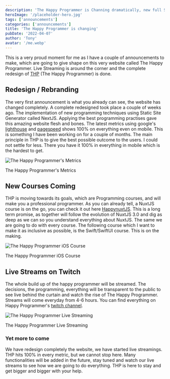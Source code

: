 ```yaml
---
description: 'The Happy Programmer is Channing dramatically, new full Swift course, streaming on twitch, 100% on everything according to google'
heroImage: '/placeholder-hero.jpg'
tags: ['announcements']
categories: ['announcements']
title: 'The Happy Programmer is changing'
pubDate: '2022-04-07'
author: 'Tony'
avatar: '/me.webp'
---
```


This is a very proud moment for me as I have a couple of announcements to make, which are going to give shape on this very website called The Happy Programmer. Live Streaming is around the corner and the complete redesign of [THP](https://thehappyprogrammer.com/) (The Happy Programmer) is done.

## Redesign / Rebranding

The very first announcement is what you already can see, the website has changed completely. A complete redesigned took place a couple of weeks ago. The implementation of new programming techniques using Static Site Generator called NextJS. Applying the best programming practises gave this amazing website flesh and bones. The latest metrics using google's [lighthouse](https://developers.google.com/web/tools/lighthouse) and [pagespeed](https://pagespeed.web.dev/) shows 100% on everything even on mobile. This is something I have been working on for a couple of months. The main principle in THP is to give the best possible outcome to the users. I could not settle for less. There you have it 100% in everything in mobile which is the hardest to get.

![The Happy Programmer's Metrics](/images/Screenshot-2022-03-28-at-16.01.18-1-1024x563.png)

The Happy Programmer's Metrics

## New Courses Coming

THP is moving towards its goals, which are Programming courses, and will make you a professional programmer. As you can already tell, a NuxtJS course is on the go, you can check it out here [HappynuxtJS](https://happynuxtjs.com/). This is a long term promise, as together will follow the evolution of NuxtJS 3.0 and dig as deep as we can so you understand everything about NuxtJS. The same we are going to do with every course. The following course which I want to make it as inclusive as possible, is the Swift/SwiftUI course. This is on the making.

![The Happy Programmer iOS Course](/images/ios-course-1024x627.png)

The Happy Programmer iOS Course

## Live Streams on Twitch

The whole build up of the happy programmer will be streamed. The decisions, the programming, everything will be transparent to the public to see live behind the curtain and watch the rise of The Happy Programmer. Streams will come everyday from 4-6 hours. You can find everything on Happy Programmer's [twitch channel](https://www.twitch.tv/thehappyprogrammer).

![The Happy Programmer Live Streaming](/images/twtch-live-1024x627.png)

The Happy Programmer Live Streaming

### Yet more to come

We have redesign completely the website, we have started live streamings. THP hits 100% in every metric, but we cannot stop here. Many functionalities will be added in the future, stay tuned and watch our live streams to see how we are going to do everything. THP is here to stay and get bigger and bigger with your help.
